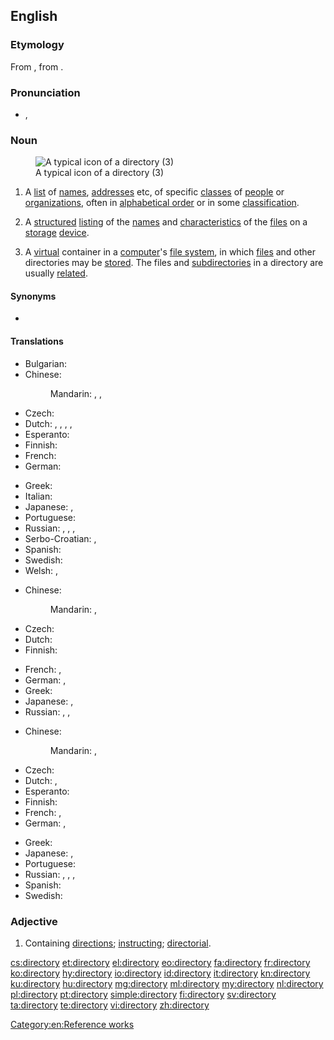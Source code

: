 ==English==
{{wikipedia}}

===Etymology===
From {{etyl|enm|en}} {{term|directorie|lang=enm}}, from {{etyl|ML.|en}} {{term|directorium|lang=la}}.

===Pronunciation===
* {{a|UK}} {{IPA|/dɪˈɹɛktəɹi/|lang=en}}, {{IPA|/daɪˈɹɛktəɹi/|lang=en}}

===Noun===
{{en-noun|directories}}
[[File:38254-new folder-3.svg|thumbnail|A typical icon of a directory (3)]]
# A [[list]] of [[name]]s, [[address]]es etc, of specific [[class]]es of [[people]] or [[organization]]s, often in [[alphabetical order]] or in some [[classification]].
# {{context|computing|lang=en}} A [[structured]] [[listing]] of the [[name]]s and [[characteristic]]s of the [[file]]s on a [[storage]] [[device]].
# {{context|computing|lang=en}} A [[virtual]] container in a [[computer]]'s [[file system]], in which [[file]]s and other directories may be [[store]]d. The files and [[subdirectory|subdirectories]] in a directory are usually [[related]].

====Synonyms====
* {{sense|structured listing}} {{l/en|folder}}

====Translations====
{{trans-top|list of names, addresses etc.}}
* Bulgarian: {{t+|bg|указател|m|tr=ukazátel}}
* Chinese:
*: Mandarin: {{t+|cmn|名錄|sc=Hani}}, {{t|cmn|名录|tr=mínglù|sc=Hani}}, {{t+|cmn|簿|tr=bù|sc=Hani}}
* Czech: {{t|cs|adresář|m}}
* Dutch: {{qualifier|usually with an adjective to distinguish it from a tourist guide}} {{t+|nl|gids|m}}, {{t+|nl|repertorium|n}}, {{t+|nl|telefoongids}}, {{t|nl|Gouden gids}}, {{t|nl|Witte gids}}
* Esperanto: {{t|eo|telefonlibro}}
* Finnish: {{t+|fi|hakemisto}}
* French: {{t+|fr|annuaire}}
* German: {{t+|de|Verzeichnis|n}}
{{trans-mid}}
* Greek: {{t+|el|κατάλογος|m|tr=katálogos}}
* Italian: {{t|it|elenco telefonico}}
* Japanese: {{t|ja|一覧|tr=いちらん, ichiran}}, {{t|ja|名鑑|tr=めいかん, meikan|sc=Jpan}}
* Portuguese: {{t+|pt|diretório}}
* Russian: {{t+|ru|указатель|m|tr=ukazátelʹ}}, {{t+|ru|перечень|m|tr=pérečenʹ}}, {{t+|ru|каталог|m|tr=katalóg}}, {{t+|ru|справочник|m|tr=správočnik|sc=Cyrl}}
* Serbo-Croatian: {{t|sh|именик|m}}, {{t+|sh|imenik|m}}
* Spanish: {{t+|es|directorio|m}}
* Swedish: {{t+|sv|katalog|c}}
* Welsh: {{t|cy|cyfarwyddiadur|m}}, {{t|cy|cyfeiriadur|m}}
{{trans-bottom}}

{{trans-top|structured listing of files}}
* Chinese:
*: Mandarin: {{t|cmn|目錄|sc=Hani}}, {{t+|cmn|目录|tr=mùlù|sc=Hani}}
* Czech: {{t|cs|adresář|m}}
* Dutch: {{t+|nl|lijst|f}}
* Finnish: {{t+|fi|hakemisto}}
{{trans-mid}}
* French: {{t+|fr|dossier|m}}, {{t+|fr|répertoire|m}}
* German: {{t+|de|Verzeichnis|n}}, {{t+|de|Ordner|m}}
* Greek: {{t+|el|κατάλογος|m|tr=katálogos}}
* Japanese: {{t+|ja|ディレクトリ|tr=direkutori}}, {{t+|ja|フォルダ|tr=foruda}}
* Russian: {{t+|ru|каталог|m|tr=katalóg}}, {{t+|ru|папка|f|tr=pápka}}, {{t+|ru|директория|f|tr=direktórija}}
{{trans-bottom}}

{{trans-top|simulated folder}}
* Chinese:
*: Mandarin: {{t|cmn|目錄|sc=Hani}}, {{t+|cmn|目录|tr=mùlù|sc=Hani}}
* Czech: {{t|cs|adresář|m}}
* Dutch: {{t+|nl|folder|m}}, {{t+|nl|map|f}}
* Esperanto: {{t|eo|dosierujo}}
* Finnish: {{t+|fi|kansio}}
* French: {{t+|fr|dossier|m}}, {{t+|fr|répertoire|m}}
* German: {{t+|de|Verzeichnis|n}}, {{t+|de|Ordner|m}}
{{trans-mid}}
* Greek: {{t+|el|κατάλογος|m|tr=katálogos}}
* Japanese: {{t+|ja|ディレクトリ|tr=direkutori}}, {{t+|ja|フォルダ|tr=foruda}}
* Portuguese: {{t+|pt|diretório}}
* Russian: {{t+|ru|каталог|m|tr=katalóg}}, {{t+|ru|папка|f|tr=pápka}}, {{t+|ru|директория|f|tr=direktórija}}, {{t|ru|фолдер|m|tr=fóldɛr|sc=Cyrl}}
* Spanish: {{t+|es|directorio}}
* Swedish: {{t+|sv|mapp|c}}
{{trans-bottom}}

===Adjective===
{{en-adj|-}}

# Containing [[direction]]s; [[instruct]]ing; [[directorial]].

[[Category:en:Reference works]]

[[cs:directory]]
[[et:directory]]
[[el:directory]]
[[eo:directory]]
[[fa:directory]]
[[fr:directory]]
[[ko:directory]]
[[hy:directory]]
[[io:directory]]
[[id:directory]]
[[it:directory]]
[[kn:directory]]
[[ku:directory]]
[[hu:directory]]
[[mg:directory]]
[[ml:directory]]
[[my:directory]]
[[nl:directory]]
[[pl:directory]]
[[pt:directory]]
[[simple:directory]]
[[fi:directory]]
[[sv:directory]]
[[ta:directory]]
[[te:directory]]
[[vi:directory]]
[[zh:directory]]